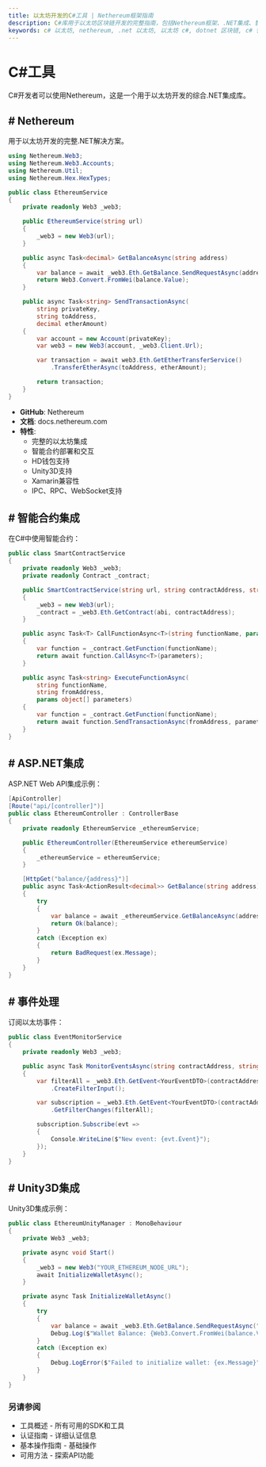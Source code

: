 ```yaml
---
title: 以太坊开发的C#工具 | Nethereum框架指南
description: C#库用于以太坊区块链开发的完整指南，包括Nethereum框架、.NET集成、智能合约交互和Unity3D示例
keywords: c# 以太坊, nethereum, .net 以太坊, 以太坊 c#, dotnet 区块链, c# 智能合约, unity3d 以太坊, nethereum api, 以太坊 unity, c# web3, 区块链 .net, asp.net 以太坊
---
```


# C#工具

C#开发者可以使用Nethereum，这是一个用于以太坊开发的综合.NET集成库。

<PayAttention category="C#" />

## # Nethereum

用于以太坊开发的完整.NET解决方案。

```csharp
using Nethereum.Web3;
using Nethereum.Web3.Accounts;
using Nethereum.Util;
using Nethereum.Hex.HexTypes;

public class EthereumService
{
    private readonly Web3 _web3;

    public EthereumService(string url)
    {
        _web3 = new Web3(url);
    }

    public async Task<decimal> GetBalanceAsync(string address)
    {
        var balance = await _web3.Eth.GetBalance.SendRequestAsync(address);
        return Web3.Convert.FromWei(balance.Value);
    }

    public async Task<string> SendTransactionAsync(
        string privateKey,
        string toAddress,
        decimal etherAmount)
    {
        var account = new Account(privateKey);
        var web3 = new Web3(account, _web3.Client.Url);

        var transaction = await web3.Eth.GetEtherTransferService()
            .TransferEtherAsync(toAddress, etherAmount);

        return transaction;
    }
}
```

- **GitHub**: <Link to="https://github.com/Nethereum/Nethereum" target="_blank" absolute>Nethereum</Link>
- **文档**: <Link to="https://docs.nethereum.com" target="_blank" absolute>docs.nethereum.com</Link>
- **特性**:
  - 完整的以太坊集成
  - 智能合约部署和交互
  - HD钱包支持
  - Unity3D支持
  - Xamarin兼容性
  - IPC、RPC、WebSocket支持

## # 智能合约集成

在C#中使用智能合约：

```csharp
public class SmartContractService
{
    private readonly Web3 _web3;
    private readonly Contract _contract;

    public SmartContractService(string url, string contractAddress, string abi)
    {
        _web3 = new Web3(url);
        _contract = _web3.Eth.GetContract(abi, contractAddress);
    }

    public async Task<T> CallFunctionAsync<T>(string functionName, params object[] parameters)
    {
        var function = _contract.GetFunction(functionName);
        return await function.CallAsync<T>(parameters);
    }

    public async Task<string> ExecuteFunctionAsync(
        string functionName,
        string fromAddress,
        params object[] parameters)
    {
        var function = _contract.GetFunction(functionName);
        return await function.SendTransactionAsync(fromAddress, parameters);
    }
}
```

## # ASP.NET集成

ASP.NET Web API集成示例：

```csharp
[ApiController]
[Route("api/[controller]")]
public class EthereumController : ControllerBase
{
    private readonly EthereumService _ethereumService;

    public EthereumController(EthereumService ethereumService)
    {
        _ethereumService = ethereumService;
    }

    [HttpGet("balance/{address}")]
    public async Task<ActionResult<decimal>> GetBalance(string address)
    {
        try
        {
            var balance = await _ethereumService.GetBalanceAsync(address);
            return Ok(balance);
        }
        catch (Exception ex)
        {
            return BadRequest(ex.Message);
        }
    }
}
```

## # 事件处理

订阅以太坊事件：

```csharp
public class EventMonitorService
{
    private readonly Web3 _web3;

    public async Task MonitorEventsAsync(string contractAddress, string eventName)
    {
        var filterAll = _web3.Eth.GetEvent<YourEventDTO>(contractAddress)
            .CreateFilterInput();

        var subscription = _web3.Eth.GetEvent<YourEventDTO>(contractAddress)
            .GetFilterChanges(filterAll);

        subscription.Subscribe(evt =>
        {
            Console.WriteLine($"New event: {evt.Event}");
        });
    }
}
```

## # Unity3D集成

Unity3D集成示例：

```csharp
public class EthereumUnityManager : MonoBehaviour
{
    private Web3 _web3;

    private async void Start()
    {
        _web3 = new Web3("YOUR_ETHEREUM_NODE_URL");
        await InitializeWalletAsync();
    }

    private async Task InitializeWalletAsync()
    {
        try
        {
            var balance = await _web3.Eth.GetBalance.SendRequestAsync("YOUR_ADDRESS");
            Debug.Log($"Wallet Balance: {Web3.Convert.FromWei(balance.Value)} ETH");
        }
        catch (Exception ex)
        {
            Debug.LogError($"Failed to initialize wallet: {ex.Message}");
        }
    }
}
```
### 另请参阅

- <Link to="/docs/ethereum/tools/overview" title="可用以太坊开发工具和SDK的完整概述">工具概述</Link> - 所有可用的SDK和工具
- <Link to="/docs/ethereum/authentication" title="与以太坊节点和API服务认证的指南">认证指南</Link> - 详细认证信息
- <Link to="/docs/ethereum/basic-operations" title="学习开发者的基本以太坊区块链操作">基本操作指南</Link> - 基础操作
- <Link to="/docs/ethereum/all-methods" title="所有可用以太坊API方法的完整参考">可用方法</Link> - 探索API功能

